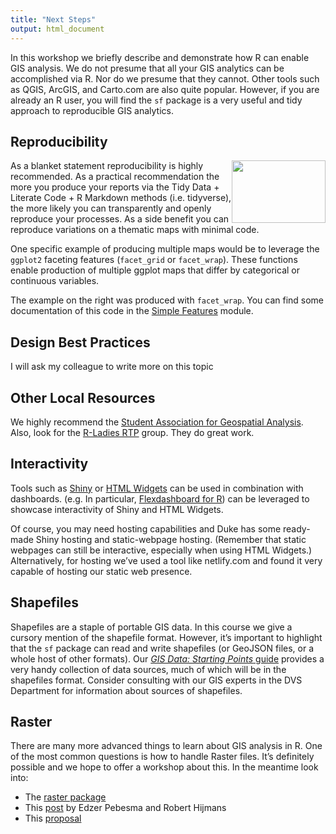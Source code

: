 ```yaml
---
title: "Next Steps"
output: html_document
---
```


In this workshop we briefly describe and demonstrate how R can enable GIS analysis.  We do not presume that all your GIS analytics can be accomplished via R.  Nor do we presume that they cannot.  Other tools such as QGIS, ArcGIS, and Carto.com are also quite popular.  However, if you are already an R user, you will find the `sf` package is a very useful and tidy approach to reproducible GIS analytics.  

## Reproducibility

<img src="facet_map.png" height = "100" width = "150" style="float: right">As a blanket statement reproducibility is highly recommended.  As a practical recommendation the more you produce your reports via the Tidy Data + Literate Code + R Markdown methods (i.e. tidyverse), the more likely you can transparently and openly reproduce your processes.  As a side benefit you can reproduce variations on a thematic maps with minimal code.

One specific example of producing multiple maps would be to leverage the `ggplot2` faceting features (`facet_grid` or `facet_wrap`).  These functions enable production of multiple ggplot maps that differ by categorical or continuous variables.

The example on the right was produced with `facet_wrap`.  You can find some documentation of this code in the [Simple Features](030_thematic_sf.html) module.


## Design Best Practices

I will ask my colleague to write more on this topic

## Other Local Resources

We highly recommend the [Student Association for Geospatial Analysis](https://sites.duke.edu/saga/).   Also, look for the [R-Ladies RTP](https://www.meetup.com/R-Ladies-RTP/) group.  They do great work.

## Interactivity 

Tools such as [Shiny](https://www.rstudio.com/products/shiny/) or [HTML Widgets](http://www.htmlwidgets.org/) can be used in combination with dashboards. (e.g. In particular, [Flexdashboard for R](http://rmarkdown.rstudio.com/flexdashboard/)) can be leveraged to showcase interactivity of Shiny and HTML Widgets.  

Of course, you may need hosting capabilities and Duke has some ready-made Shiny hosting and static-webpage hosting. (Remember that static webpages can still be interactive, especially when using HTML Widgets.)  Alternatively, for hosting we've used a tool like netlify.com and found it very capable of hosting our static web presence.

## Shapefiles

Shapefiles are a staple of portable GIS data.  In this course we give a cursory mention of the shapefile format.  However, it's important to highlight that the `sf` package can read and write shapefiles (or GeoJSON files, or a whole host of other formats).  Our [*GIS Data: Starting Points* guide](https://guides.library.duke.edu/gisdata) provides a very handy collection of data sources, much of which will be in the shapefiles format.  Consider consulting with our GIS experts in the DVS Department for information about sources of shapefiles.

## Raster 

There are many more advanced things to learn about GIS analysis in R.  One of the most common questions is how to handle Raster files.  It's definitely possible and we hope to offer a workshop about this.  In the meantime look into:

- The [raster package](https://cran.r-project.org/web/packages/raster/)
- This [post](http://r-spatial.org/r/2016/09/26/future.html) by Edzer Pebesma and Robert Hijmans
- This [proposal](https://github.com/r-spatial/stars/blob/master/PROPOSAL.md)

